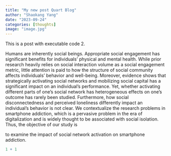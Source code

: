 ```yaml
---
title: "My new post Quart Blog"
author: "Shaokang Yang"
date: "2023-09-24"
categories: [thoughts]
image: "image.jpg"
---
```


This is a post with executable code 2.

Humans are inherently social beings. Appropriate social engagement has significant benefits for individuals' physical and mental health. While prior research heavily relies on social interaction volume as a social engagement metric, little attention is paid to how the structure of social community affects individuals' behavior and well-being. Moreover, evidence shows that strategically activating social networks and mobilizing social capital has a significant impact on an individual's performance. Yet, whether activating different parts of one's social network has heterogeneous effects on one's outcome has rarely been studied. Furthermore, how social disconnectedness and perceived loneliness differently impact an individual's behavior is not clear. We contextualize the research problems in smartphone addiction, which is a pervasive problem in the era of digitalization and is widely thought to be associated with social isolation. Thus, the objective of our study is

to examine the impact of social network activation on smartphone addiction.

```r
1 + 1
```
